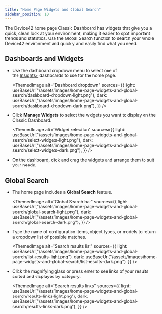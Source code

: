 ```yaml
---
title: "Home Page Widgets and Global Search"
sidebar_position: 10
---
```



The Device42 home page Classic Dashboard has widgets that give you a quick, clean look at your environment, making it easier to spot important trends and statistics. Use the Global Search function to search your whole Device42 environment and quickly and easily find what you need.

## Dashboards and Widgets

- Use the dashboard dropdown menu to select one of the [Insights+](../reports/reports/insights-plus.mdx) dashboards to use for the home page.

  <ThemedImage
    alt="Dashboard dropdown"
    sources={{
      light: useBaseUrl("/assets/images/home-page-widgets-and-global-search/dashboard-dropdown-light.png"),
      dark: useBaseUrl("/assets/images/home-page-widgets-and-global-search/dashboard-dropdown-dark.png"),
    }}
  />

- Click **Manage Widgets** to select the widgets you want to display on the Classic Dashboard.

  <ThemedImage
    alt="Widget selection"
    sources={{
      light: useBaseUrl("/assets/images/home-page-widgets-and-global-search/select-widgets-light.png"),
      dark: useBaseUrl("/assets/images/home-page-widgets-and-global-search/select-widgets-dark.png"),
    }}
  />

- On the dashboard, click and drag the widgets and arrange them to suit your needs.

## Global Search

- The home page includes a **Global Search** feature. 

  <ThemedImage
    alt="Global Search bar"
    sources={{
      light: useBaseUrl("/assets/images/home-page-widgets-and-global-search/global-search-light.png"),
      dark: useBaseUrl("/assets/images/home-page-widgets-and-global-search/global-search-dark.png"),
    }}
  />

- Type the name of configuration items, object types, or models to return a dropdown list of possible matches.

  <ThemedImage
    alt="Search results list"
    sources={{
      light: useBaseUrl("/assets/images/home-page-widgets-and-global-search/list-results-light.png"),
      dark: useBaseUrl("/assets/images/home-page-widgets-and-global-search/list-results-dark.png"),
    }}
  />

- Click the magnifying glass or press enter to see links of your results sorted and displayed by category.
  
  <ThemedImage
    alt="Search results links"
    sources={{
      light: useBaseUrl("/assets/images/home-page-widgets-and-global-search/results-links-light.png"),
      dark: useBaseUrl("/assets/images/home-page-widgets-and-global-search/results-links-dark.png"),
    }}
  />
